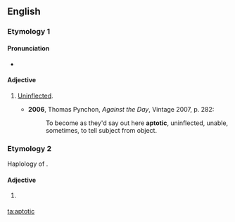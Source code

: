 ==English==

===Etymology 1===
{{suffix|aptote|ic|lang=en}}

====Pronunciation====
* {{IPA|/æpˈtɒtɪk/|lang=en}}

====Adjective====
{{en-adj}}

# {{context|grammar|linguistics|obsolete|lang=en}} [[uninflected|Uninflected]].
#* '''2006''', Thomas Pynchon, ''Against the Day'', Vintage 2007, p. 282:
#*: To become as they'd say out here '''aptotic''', uninflected, unable, sometimes, to tell subject from object.

===Etymology 2===
Haplology of {{term|apoptotic|lang=en}}.

====Adjective====
{{en-adj}}

# {{context|biology|rare|lang=en}} {{misspelling of|apoptotic|lang=en}}

[[ta:aptotic]]